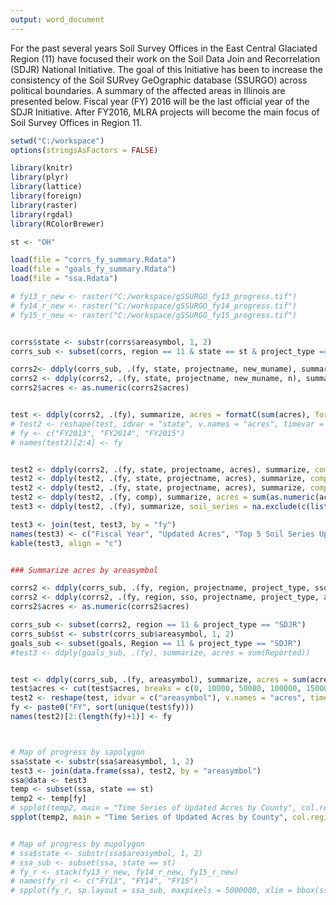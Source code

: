 ---
output: word_document
---

For the past several years Soil Survey Offices in the East Central Glaciated Region (11) have focused their work on the Soil Data Join and Recorrelation (SDJR) National Initiative. The goal of this Initiative has been to increase the consistency of the Soil SURvey GeOgraphic database (SSURGO) across political boundaries. A summary of the affected areas in Illinois are presented below. Fiscal year (FY) 2016 will be the last official year of the SDJR Initiative. After FY2016, MLRA projects will become the main focus of Soil Survey Offices in Region 11.


```{r, echo=FALSE, warning=FALSE, message=FALSE, results='asis', fig.height=3.75, fig.width=7.5}
setwd("C:/workspace")
options(stringsAsFactors = FALSE)

library(knitr)
library(plyr)
library(lattice)
library(foreign)
library(raster)
library(rgdal)
library(RColorBrewer)

st <- "OH"

load(file = "corrs_fy_summary.Rdata")
load(file = "goals_fy_summary.Rdata")
load(file = "ssa.Rdata")

# fy13_r_new <- raster("C:/workspace/gSSURGO_fy13_progress.tif")
# fy14_r_new <- raster("C:/workspace/gSSURGO_fy14_progress.tif")
# fy15_r_new <- raster("C:/workspace/gSSURGO_fy15_progress.tif")


corrs$state <- substr(corrs$areasymbol, 1, 2)
corrs_sub <- subset(corrs, region == 11 & state == st & project_type == "SDJR")

corrs2<- ddply(corrs_sub, .(fy, state, projectname, new_muname), summarize, n = length(unique(new_acres)), acres = paste0(unique(new_acres), collapse = ", "))
corrs2 <- ddply(corrs2, .(fy, state, projectname, new_muname, n), summarize, acres = sum(as.numeric(strsplit(acres, ", ")[[1]])))
corrs2$acres <- as.numeric(corrs2$acres)


test <- ddply(corrs2, .(fy), summarize, acres = formatC(sum(acres), format = "fg", big.mark = ","))
# test2 <- reshape(test, idvar = "state", v.names = "acres", timevar = "fy", direction = "wide")
# fy <- c("FY2013", "FY2014", "FY2015")
# names(test2)[2:4] <- fy


test2 <- ddply(corrs2, .(fy, state, projectname, acres), summarize, comp = unlist(lapply(strsplit(new_muname, ", "), function(x) x[1])))
test2 <- ddply(test2, .(fy, state, projectname, acres), summarize, comp = unlist(lapply(strsplit(comp, " "), function(x) x[1])))
test2 <- ddply(test2, .(fy, state, projectname, acres), summarize, comp = unlist(lapply(strsplit(comp, "-"), function(x) x)))
test2 <- ddply(test2, .(fy, comp), summarize, acres = sum(as.numeric(acres)))
test3 <- ddply(test2, .(fy), summarize, soil_series = na.exclude(c(list(comp[order(acres, decreasing = T)][1:5]))))

test3 <- join(test, test3, by = "fy")
names(test3) <- c("Fiscal Year", "Updated Acres", "Top 5 Soil Series Updated in Illinois")
kable(test3, align = "c")


### Summarize acres by areasymbol

corrs2 <- ddply(corrs_sub, .(fy, region, projectname, project_type, sso, areasymbol), summarize, n = length(unique(new_acres)), acres = paste0(unique(new_acres), collapse = ", "))
corrs2 <- ddply(corrs2, .(fy, region, sso, projectname, project_type, areasymbol, n), summarize, acres = sum(as.numeric(strsplit(acres, ", ")[[1]])))
corrs2$acres <- as.numeric(corrs2$acres)

corrs_sub <- subset(corrs2, region == 11 & project_type == "SDJR")
corrs_sub$st <- substr(corrs_sub$areasymbol, 1, 2)
goals_sub <- subset(goals, Region == 11 & project_type == "SDJR")
#test3 <- ddply(goals_sub, .(fy), summarize, acres = sum(Reported))


test <- ddply(corrs_sub, .(fy, areasymbol), summarize, acres = sum(acres))
test$acres <- cut(test$acres, breaks = c(0, 10000, 50000, 100000, 150000, 200000), labels = c("0 - 10,000", "10,000 - 50,000", "50,000 - 100,000", "100,000 - 150,000", "150,000 - 200,000"))
test2 <- reshape(test, idvar = c("areasymbol"), v.names = "acres", timevar = "fy", direction = "wide")
fy <- paste0("FY", sort(unique(test$fy)))
names(test2)[2:(length(fy)+1)] <- fy



# Map of progress by sapolygon
ssa$state <- substr(ssa$areasymbol, 1, 2)
test3 <- join(data.frame(ssa), test2, by = "areasymbol")
ssa@data <- test3
temp <- subset(ssa, state == st)
temp2 <- temp[fy]
# spplot(temp2, main = "Time Series of Updated Acres by County", col.regions = brewer.pal(5, "Spectral"), layout = c(length(fy), 1))
spplot(temp2, main = "Time Series of Updated Acres by County", col.regions = brewer.pal(5, "YlOrRd"), layout = c(length(fy), 1), colorkey = list(space = "bottom", height = 1))


# Map of progress by mupolygon
# ssa$state <- substr(ssa$areasymbol, 1, 2)
# ssa_sub <- subset(ssa, state == st)
# fy_r <- stack(fy13_r_new, fy14_r_new, fy15_r_new)
# names(fy_r) <- c("FY13", "FY14", "FY15")
# spplot(fy_r, sp.layout = ssa_sub, maxpixels = 5000000, xlim = bbox(ssa_sub)[1, ] + c(-1e4, 1e4), ylim = # bbox(ssa_sub)[2, ] + c(-1e4, 1e4), colorkey = FALSE, col.regions = "blue", strip = strip.custom(bg = grey(0.85)), main = "Time series of SDJR Progress", fontsize = 12, )

```
